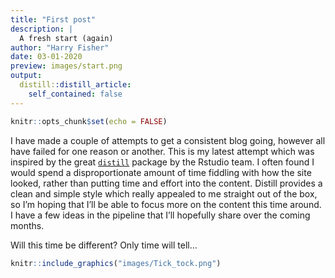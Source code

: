 ```yaml
---
title: "First post"
description: |
  A fresh start (again)
author: "Harry Fisher"
date: 03-01-2020
preview: images/start.png 
output:
  distill::distill_article:
    self_contained: false
---
```


```r
knitr::opts_chunk$set(echo = FALSE)
```

I have made a couple of attempts to get a consistent blog going, however all have failed for one reason or another. 
This is my latest attempt which was inspired by the great [`distill`](https://rstudio.github.io/distill/) package by the Rstudio team. 
I often found I would spend a disproportionate amount of time fiddling with how the site looked, rather than putting time and effort into the content. 
Distill provides a clean and simple style which really appealed to me straight out of the box, so I'm hoping that I'll be able to focus more on the content this time around.
I have a few ideas in the pipeline that I'll hopefully share over the coming months.

Will this time be different? Only time will tell...


```r
knitr::include_graphics("images/Tick_tock.png")
```
